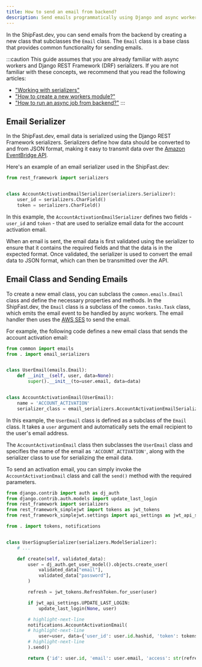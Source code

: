 ```yaml
---
title: How to send an email from backend?
description: Send emails programmatically using Django and async workers
---
```


In the ShipFast.dev, you can send emails from the backend by creating a new class that subclasses the `Email` class.
The `Email` class is a base class that provides common functionality for sending emails.

:::caution
This guide assumes that you are already familiar with async workers and Django REST Framework (DRF) serializers.
If you are not familiar with these concepts, we recommend that you read the following articles:
- ["Working with serializers"](../graphql/backend/working-with-serializers)
- ["How to create a new workers module?"](../async-workers/create-workers-module)
- ["How to run an async job from backend?"](../async-workers/run-async-job)
:::

## Email Serializer

In the ShipFast.dev, email data is serialized using the Django REST Framework serializers.
Serializers define how data should be converted to and from JSON format, making it easy to transmit data over the [Amazon EventBridge API](https://docs.aws.amazon.com/eventbridge/latest/userguide/eb-what-is.html).

Here's an example of an email serializer used in the ShipFast.dev:

```python title="packages/backend/apps/users/email_serializers.py" showLineNumbers
from rest_framework import serializers


class AccountActivationEmailSerializer(serializers.Serializer):
    user_id = serializers.CharField()
    token = serializers.CharField()
```

In this example, the `AccountActivationEmailSerializer` defines two fields - `user_id` and `token` - that are used to serialize email data for the account activation email.

When an email is sent, the email data is first validated using the serializer to ensure that it contains the required fields and that the data is in the expected format. Once validated, the serializer is used to convert the email data to JSON format, which can then be transmitted over the API.

## Email Class and Sending Emails

To create a new email class, you can subclass the `common.emails.Email` class and define the necessary properties and methods.
In the ShipFast.dev, the `Email` class is a subclass of the `common.tasks.Task` class, which emits the email event to be handled by async workers.
The email handler then uses the [AWS SES](https://docs.aws.amazon.com/ses/index.html) to send the email.

For example, the following code defines a new email class that sends the account activation email:

```python title="packages/backend/apps/users/notifications.py" showLineNumbers
from common import emails
from . import email_serializers


class UserEmail(emails.Email):
    def __init__(self, user, data=None):
        super().__init__(to=user.email, data=data)


class AccountActivationEmail(UserEmail):
    name = 'ACCOUNT_ACTIVATION'
    serializer_class = email_serializers.AccountActivationEmailSerializer
```

In this example, the `UserEmail` class is defined as a subclass of the `Email` class.
It takes a `user` argument and automatically sets the email recipient to the user's email address.

The `AccountActivationEmail` class then subclasses the `UserEmail` class and specifies the name of the email as `'ACCOUNT_ACTIVATION'`, along with the serializer class to use for serializing the email data.

To send an activation email, you can simply invoke the `AccountActivationEmail` class and call the `send()` method with the required parameters.

```python title="packages/backend/apps/users/serializers.py" showLineNumbers
from django.contrib import auth as dj_auth
from django.contrib.auth.models import update_last_login
from rest_framework import serializers
from rest_framework_simplejwt import tokens as jwt_tokens
from rest_framework_simplejwt.settings import api_settings as jwt_api_settings

from . import tokens, notifications


class UserSignupSerializer(serializers.ModelSerializer):
    # ...

    def create(self, validated_data):
        user = dj_auth.get_user_model().objects.create_user(
            validated_data["email"],
            validated_data["password"],
        )

        refresh = jwt_tokens.RefreshToken.for_user(user)

        if jwt_api_settings.UPDATE_LAST_LOGIN:
            update_last_login(None, user)

        # highlight-next-line
        notifications.AccountActivationEmail(
        # highlight-next-line
            user=user, data={'user_id': user.id.hashid, 'token': tokens.account_activation_token.make_token(user)}
        # highlight-next-line
        ).send()

        return {'id': user.id, 'email': user.email, 'access': str(refresh.access_token), 'refresh': str(refresh)}
```